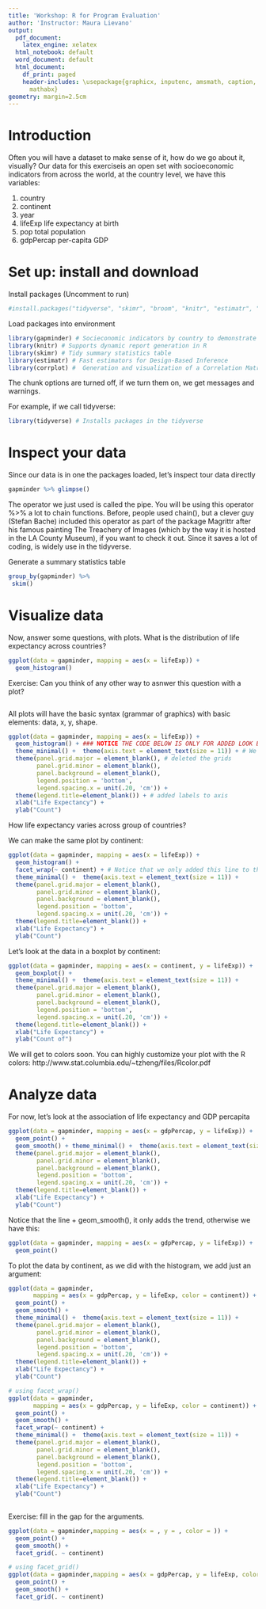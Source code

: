 ```yaml
---
title: 'Workshop: R for Program Evaluation'
author: 'Instructor: Maura Lievano'
output:
  pdf_document:
    latex_engine: xelatex
  html_notebook: default
  word_document: default
  html_document:
    df_print: paged
    header-includes: \usepackage{graphicx, inputenc, amsmath, caption, xfrac, float,
      mathabx}
geometry: margin=2.5cm
---
```


# Introduction

Often you will have a dataset to make sense of it, how do we go about it, visually?
Our data for this exerciseis an open set with socioeconomic indicators from across the world, at the country level, we have this variables:

1. country	
2. continent	
3. year	
4. lifeExp	life expectancy at birth
5. pop	total population
6. gdpPercap	per-capita GDP



# Set up: install and download

Install packages
(Uncomment to run)

```r
#install.packages("tidyverse", "skimr", "broom", "knitr", "estimatr", "corrplot", gapminder)
```


Load packages into environment
```r
library(gapminder) # Socieconomic indicators by country to demonstrate use of tibbles
library(knitr) # Supports dynamic report generation in R
library(skimr) # Tidy summary statistics table 
library(estimatr) # Fast estimators for Design-Based Inference
library(corrplot) #  Generation and visualization of a Correlation Matrix
```
The chunk options are turned off, if we turn them on, we get messages and warnings.


For example, if we call tidyverse:
```r
library(tidyverse) # Installs packages in the tidyverse
```

# Inspect your data
Since our data is in one the packages loaded, let's inspect tour data directly
```r
gapminder %>% glimpse()
```

The operator we just used is called the pipe. You will be using this operator %>% a lot to chain functions. Before, people used chain(), but a clever guy (Stefan Bache) included this operator as part of the package Magrittr after his famous painting The Treachery of Images (which by the way it is hosted in the LA County Museum), if you want to check it out. Since it saves a lot of coding, is widely use in the tidyverse.


Generate a summary statistics table
```r
group_by(gapminder) %>%
 skim()
```


# Visualize data
Now, answer some questions, with plots.
What is the distribution of life expectancy across countries?
```r
ggplot(data = gapminder, mapping = aes(x = lifeExp)) +
  geom_histogram() 
```

Exercise:
Can you think of any other way to asnwer this question with a plot?

```r

```


All plots will have the basic syntax (grammar of graphics) with basic elements: data, x, y, shape.

```r
ggplot(data = gapminder, mapping = aes(x = lifeExp)) +
  geom_histogram() + ### NOTICE THE CODE BELOW IS ONLY FOR ADDED LOOK BUT DOES NOT REALLY CHANGE THE INFORMATION CONVEYED
  theme_minimal() +  theme(axis.text = element_text(size = 11)) + # We changed the font
  theme(panel.grid.major = element_blank(), # deleted the grids
        panel.grid.minor = element_blank(),
        panel.background = element_blank(), 
        legend.position = 'bottom',
        legend.spacing.x = unit(.20, 'cm')) +  
  theme(legend.title=element_blank()) + # added labels to axis
  xlab("Life Expectancy") + 
  ylab("Count") 
```

How life expectancy varies across group of countries?

We can make the same plot by continent:
```r
ggplot(data = gapminder, mapping = aes(x = lifeExp)) +
  geom_histogram() +
  facet_wrap(~ continent) + # Notice that we only added this line to the minimum neccesary to answer the question
  theme_minimal() +  theme(axis.text = element_text(size = 11)) +
  theme(panel.grid.major = element_blank(), 
        panel.grid.minor = element_blank(),
        panel.background = element_blank(), 
        legend.position = 'bottom',
        legend.spacing.x = unit(.20, 'cm')) +  
  theme(legend.title=element_blank()) + 
  xlab("Life Expectancy") + 
  ylab("Count") 
```

Let's look at the data in a boxplot by continent:

```r
ggplot(data = gapminder, mapping = aes(x = continent, y = lifeExp)) +
  geom_boxplot() +
  theme_minimal() +  theme(axis.text = element_text(size = 11)) +
  theme(panel.grid.major = element_blank(), 
        panel.grid.minor = element_blank(),
        panel.background = element_blank(), 
        legend.position = 'bottom',
        legend.spacing.x = unit(.20, 'cm')) +  
  theme(legend.title=element_blank()) + 
  xlab("Life Expectancy") + 
  ylab("Count of") 
```
We will get to colors soon. You can highly customize your plot with the R colors: http://www.stat.columbia.edu/~tzheng/files/Rcolor.pdf


# Analyze data

For now, let's look at the association of life expectancy and GDP percapita

```r
ggplot(data = gapminder, mapping = aes(x = gdpPercap, y = lifeExp)) +
  geom_point() +
  geom_smooth() + theme_minimal() +  theme(axis.text = element_text(size = 11)) +
  theme(panel.grid.major = element_blank(), 
        panel.grid.minor = element_blank(),
        panel.background = element_blank(), 
        legend.position = 'bottom',
        legend.spacing.x = unit(.20, 'cm')) +  
  theme(legend.title=element_blank()) + 
  xlab("Life Expectancy") + 
  ylab("Count") 
```

Notice that the line + geom_smooth(), it only adds the trend, otherwise we have this:

```r
ggplot(data = gapminder, mapping = aes(x = gdpPercap, y = lifeExp)) +
  geom_point()
```

To plot the data by continent, as we did with the histogram, we add just an argument:
```r
ggplot(data = gapminder,
       mapping = aes(x = gdpPercap, y = lifeExp, color = continent)) +
  geom_point() +
  geom_smooth() + 
  theme_minimal() +  theme(axis.text = element_text(size = 11)) +
  theme(panel.grid.major = element_blank(), 
        panel.grid.minor = element_blank(),
        panel.background = element_blank(), 
        legend.position = 'bottom',
        legend.spacing.x = unit(.20, 'cm')) +  
  theme(legend.title=element_blank()) + 
  xlab("Life Expectancy") + 
  ylab("Count") 
```






```r
# using facet_wrap()
ggplot(data = gapminder,
       mapping = aes(x = gdpPercap, y = lifeExp, color = continent)) +
  geom_point() +
  geom_smooth() + 
  facet_wrap(~ continent) + 
  theme_minimal() +  theme(axis.text = element_text(size = 11)) +
  theme(panel.grid.major = element_blank(), 
        panel.grid.minor = element_blank(),
        panel.background = element_blank(), 
        legend.position = 'bottom',
        legend.spacing.x = unit(.20, 'cm')) +  
  theme(legend.title=element_blank()) + 
  xlab("Life Expectancy") + 
  ylab("Count") 
  
```

Exercise: fill in the gap for the arguments.
```r
ggplot(data = gapminder,mapping = aes(x = , y = , color = )) +
  geom_point() +
  geom_smooth() +
  facet_grid(. ~ continent)
```


```r
# using facet_grid()
ggplot(data = gapminder,mapping = aes(x = gdpPercap, y = lifeExp, color = continent)) +
  geom_point() +
  geom_smooth() +
  facet_grid(. ~ continent)
```










